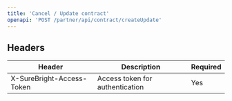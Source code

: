 ```yaml
---
title: 'Cancel / Update contract'
openapi: 'POST /partner/api/contract/createUpdate'
---
```


## Headers

| Header | Description | Required |
|--------|-------------|----------|
| X-SureBright-Access-Token | Access token for authentication | Yes |
